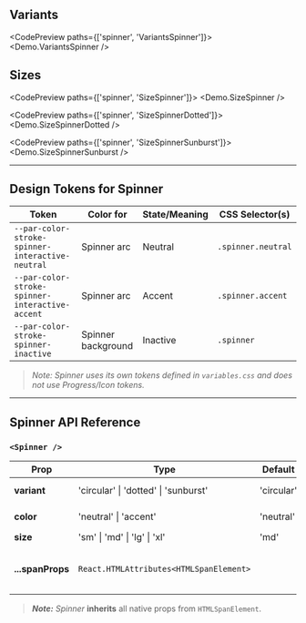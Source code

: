 
<TableOfContents />

## Variants

<CodePreview paths={['spinner', 'VariantsSpinner']}>
  <Demo.VariantsSpinner />
</CodePreview>

## Sizes

<CodePreview paths={['spinner', 'SizeSpinner']}>
  <Demo.SizeSpinner />
</CodePreview>

<CodePreview paths={['spinner', 'SizeSpinnerDotted']}>
  <Demo.SizeSpinnerDotted />
</CodePreview>

<CodePreview paths={['spinner', 'SizeSpinnerSunburst']}>
  <Demo.SizeSpinnerSunburst />
</CodePreview>

---

## Design Tokens for Spinner

| **Token**                                        | **Color for**      | **State/Meaning** | **CSS Selector(s)** |
| ------------------------------------------------ | ------------------ | ----------------- | ------------------- |
| `--par-color-stroke-spinner-interactive-neutral` | Spinner arc        | Neutral           | `.spinner.neutral`  |
| `--par-color-stroke-spinner-interactive-accent`  | Spinner arc        | Accent            | `.spinner.accent`   |
| `--par-color-stroke-spinner-inactive`            | Spinner background | Inactive          | `.spinner`          |

> _Note: Spinner uses its own tokens defined in `variables.css` and does not use Progress/Icon tokens._

---

## Spinner API Reference

### `<Spinner />`

| **Prop**         | **Type**                                | **Default** | **Description**                               |
| ---------------- | --------------------------------------- | ----------- | --------------------------------------------- |
| **variant**      | 'circular' \| 'dotted' \| 'sunburst'    | 'circular'  | Spinner style variant                         |
| **color**        | 'neutral' \| 'accent'                   | 'neutral'   | Spinner color                                 |
| **size**         | 'sm' \| 'md' \| 'lg' \| 'xl'            | 'md'        | Spinner size                                  |
| **...spanProps** | `React.HTMLAttributes<HTMLSpanElement>` |             | All native span props (className, style, ...) |

> **_Note:_** _Spinner_ **inherits** all native props from `HTMLSpanElement`.
